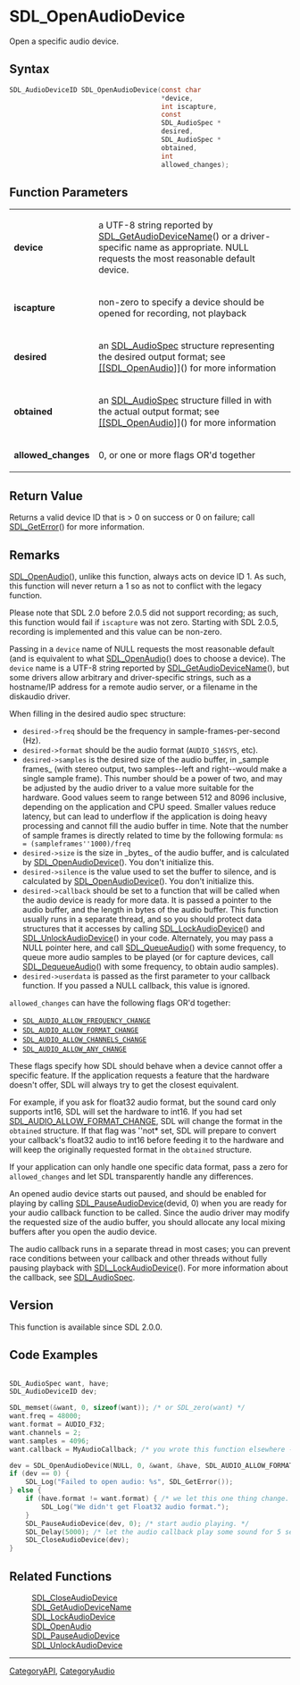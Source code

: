 = SDL_OpenAudioDevice =

Open a specific audio device.

== Syntax ==

<syntaxhighlight lang='c'>
SDL_AudioDeviceID SDL_OpenAudioDevice(const char
                                      *device,
                                      int iscapture,
                                      const
                                      SDL_AudioSpec *
                                      desired,
                                      SDL_AudioSpec *
                                      obtained,
                                      int
                                      allowed_changes);
</syntaxhighlight>

== Function Parameters ==

{|
|'''device'''
|a UTF-8 string reported by [[SDL_GetAudioDeviceName]]() or a driver-specific name as appropriate. NULL requests the most reasonable default device.
|-
|'''iscapture'''
|non-zero to specify a device should be opened for recording, not playback
|-
|'''desired'''
|an [[SDL_AudioSpec]] structure representing the desired output format; see [[[[SDL_OpenAudio]]]]() for more information
|-
|'''obtained'''
|an [[SDL_AudioSpec]] structure filled in with the actual output format; see [[[[SDL_OpenAudio]]]]() for more information
|-
|'''allowed_changes'''
|0, or one or more flags OR'd together
|}

== Return Value ==

Returns a valid device ID that is > 0 on success or 0 on failure; call
[[SDL_GetError]]() for more information.



== Remarks ==

[[SDL_OpenAudio]](), unlike this function, always acts on device ID 1. As
such, this function will never return a 1 so as not to conflict with the
legacy function.

Please note that SDL 2.0 before 2.0.5 did not support recording; as such,
this function would fail if <code>iscapture</code> was not zero. Starting
with SDL 2.0.5, recording is implemented and this value can be non-zero.

Passing in a <code>device</code> name of NULL requests the most reasonable
default (and is equivalent to what [[SDL_OpenAudio]]() does to choose a
device). The <code>device</code> name is a UTF-8 string reported by
[[SDL_GetAudioDeviceName]](), but some drivers allow arbitrary and
driver-specific strings, such as a hostname/IP address for a remote audio
server, or a filename in the diskaudio driver.

When filling in the desired audio spec structure:

* <code>desired->freq</code> should be the frequency in sample-frames-per-second (Hz). 
* <code>desired->format</code> should be the audio format (<code>AUDIO_S16SYS</code>, etc). 
* <code>desired->samples</code> is the desired size of the audio buffer, in _sample frames_ (with stereo output, two samples--left and right--would make a single sample frame). This number should be a power of two, and may be adjusted by the audio driver to a value more suitable for the hardware.  Good values seem to range between 512 and 8096 inclusive, depending on the application and CPU speed.  Smaller values reduce latency, but can lead to underflow if the application is doing heavy processing and cannot fill the audio buffer in time. Note that the number of sample frames is directly related to time by the following formula: <code>ms = (sampleframes''1000)/freq</code> 
* <code>desired->size</code> is the size in _bytes_ of the audio buffer, and is calculated by [[SDL_OpenAudioDevice]](). You don't initialize this. 
* <code>desired->silence</code> is the value used to set the buffer to silence, and is calculated by [[SDL_OpenAudioDevice]](). You don't initialize this. 
* <code>desired->callback</code> should be set to a function that will be called when the audio device is ready for more data.  It is passed a pointer to the audio buffer, and the length in bytes of the audio buffer. This function usually runs in a separate thread, and so you should protect data structures that it accesses by calling [[SDL_LockAudioDevice]]() and [[SDL_UnlockAudioDevice]]() in your code. Alternately, you may pass a NULL pointer here, and call [[SDL_QueueAudio]]() with some frequency, to queue more audio samples to be played (or for capture devices, call [[SDL_DequeueAudio]]() with some frequency, to obtain audio samples). 
* <code>desired->userdata</code> is passed as the first parameter to your callback function. If you passed a NULL callback, this value is ignored. 

<code>allowed_changes</code> can have the following flags OR'd together:

* <code>[[SDL_AUDIO_ALLOW_FREQUENCY_CHANGE]]</code> 
* <code>[[SDL_AUDIO_ALLOW_FORMAT_CHANGE]]</code> 
* <code>[[SDL_AUDIO_ALLOW_CHANNELS_CHANGE]]</code> 
* <code>[[SDL_AUDIO_ALLOW_ANY_CHANGE]]</code> 

These flags specify how SDL should behave when a device cannot offer a
specific feature. If the application requests a feature that the hardware
doesn't offer, SDL will always try to get the closest equivalent.

For example, if you ask for float32 audio format, but the sound card only
supports int16, SDL will set the hardware to int16. If you had set
[[SDL_AUDIO_ALLOW_FORMAT_CHANGE]], SDL will change the format in the
<code>obtained</code> structure. If that flag was ''not* set, SDL will
prepare to convert your callback's float32 audio to int16 before feeding it
to the hardware and will keep the originally requested format in the
<code>obtained</code> structure.

If your application can only handle one specific data format, pass a zero
for <code>allowed_changes</code> and let SDL transparently handle any
differences.

An opened audio device starts out paused, and should be enabled for playing
by calling [[SDL_PauseAudioDevice]](devid, 0) when you are ready for your
audio callback function to be called. Since the audio driver may modify the
requested size of the audio buffer, you should allocate any local mixing
buffers after you open the audio device.

The audio callback runs in a separate thread in most cases; you can prevent
race conditions between your callback and other threads without fully
pausing playback with [[SDL_LockAudioDevice]](). For more information about
the callback, see [[SDL_AudioSpec]].

== Version ==

This function is available since SDL 2.0.0.



== Code Examples ==

<syntaxhighlight lang='c++'>

SDL_AudioSpec want, have;
SDL_AudioDeviceID dev;

SDL_memset(&want, 0, sizeof(want)); /* or SDL_zero(want) */
want.freq = 48000;
want.format = AUDIO_F32;
want.channels = 2;
want.samples = 4096;
want.callback = MyAudioCallback; /* you wrote this function elsewhere -- see SDL_AudioSpec for details */

dev = SDL_OpenAudioDevice(NULL, 0, &want, &have, SDL_AUDIO_ALLOW_FORMAT_CHANGE);
if (dev == 0) {
    SDL_Log("Failed to open audio: %s", SDL_GetError());
} else {
    if (have.format != want.format) { /* we let this one thing change. */
        SDL_Log("We didn't get Float32 audio format.");
    }
    SDL_PauseAudioDevice(dev, 0); /* start audio playing. */
    SDL_Delay(5000); /* let the audio callback play some sound for 5 seconds. */
    SDL_CloseAudioDevice(dev);
}
</syntaxhighlight>


== Related Functions ==

:[[SDL_CloseAudioDevice]]
:[[SDL_GetAudioDeviceName]]
:[[SDL_LockAudioDevice]]
:[[SDL_OpenAudio]]
:[[SDL_PauseAudioDevice]]
:[[SDL_UnlockAudioDevice]]

----
[[CategoryAPI]], [[CategoryAudio]]


